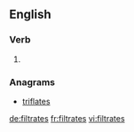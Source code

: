 ==English==

===Verb===
{{head|en|verb form}}

# {{en-third-person singular of|filtrate}}

===Anagrams===
* [[triflates#English|triflates]]

[[de:filtrates]]
[[fr:filtrates]]
[[vi:filtrates]]